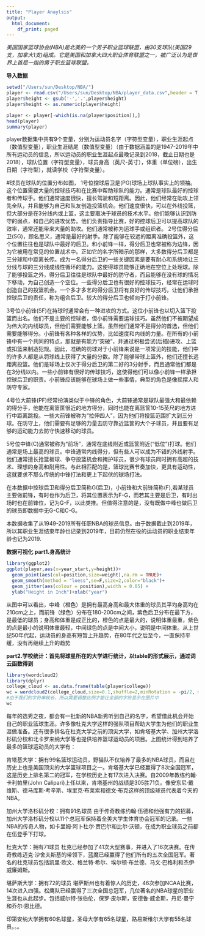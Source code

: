 ```yaml
---
title: "Player Anaylsis"
output:
  html_document:
    df_print: paged
---
```

*美国国家篮球协会(NBA)是北美的一个男子职业篮球联盟，由30支球队(美国29支，加拿大1支)组成。它是美国和加拿大四大职业体育联盟之一，被广泛认为是世界上首屈一指的男子职业篮球联盟。*

**导入数据**
```r
setwd("/Users/sun/Desktop/NBA/")
player <- read.csv("/Users/sun/Desktop/NBA/player_data.csv",header = T,na.strings = "")#用na.strings=""来将数据中的空缺值变成NA,方便之后的处理
player$height <- gsub('-','.',player$height)
player$height <- as.numeric(player$height)

player <- player[-which(is.na(player$position)),]
head(player)
summary(player)
```
player数据集中共有9个变量，分别为运动员名字（字符型变量），职业生涯起点（数值型变量），职业生涯结尾（数值型变量）（由于数据涵盖的是1947-2019年中所有运动员的信息，所以运动员的职业生涯起点最晚记录到2018，截止日期也是2018），球队位置（字符型变量），球员身高（英尺-英寸），体重（单位磅），出生日期（字符型），就读学校（字符型变量）。


#球员在球队的位置分布如图，
1号位控球后卫是(PG)球场上球队事实上的领袖。这个位置需要大量的控球技巧和在比赛中帮助球队的能力。通常是球队最好的控球者和传球手。他们通常速度很快，擅长驾驶和短距离。因此，他们经常在助攻上领先全队，并且能够为自己和队友创造投篮机会。他们速度很快，可以在外线投篮，但大部分是在3分线内或上篮，这主要取决于球员的技术水平。他们能够认识到防守的弱点，和自己的进攻优势。他们负责指导比赛，好的控球后卫可以提高球队的效率，通常还能带来大量的助攻。他们通常被称为运球手或组织者。
2号位得分后卫(SG)，顾名思义，通常是最好的射手。除了能够在较远的距离准确投篮外，这个位置往往也是球队中最好的后卫。和小前锋一样，得分后卫也常被称为边锋，因为它被用在常见的位置战术中。正如它的名字所暗示的那样，大多数得分后卫都是三分球和中距离长传。成为一名得分后卫的一些关键因素是要有耐心和系统地让三分线与球的三分线成线性循环的能力。这使得球员能够正确地在空位上处理球。除了能够投篮之外，得分后卫往往是球队中最好的防守者，而且能够在没有球的情况下移动，为自己创造一个空位。一些得分后卫也有很好的控球技巧，经常在运球时创造自己的投篮机会。一个多才多艺的得分后卫将有良好的传球技巧，让他们承担控球后卫的责任，称为组合后卫。较大的得分后卫也倾向于打小前锋。

3号位小前锋(SF)在持球时通常会有一种进攻的方式。这位小前锋也以切入篮下投篮而出名。他们不是主要的控球者，但小前锋需要运球技巧。虽然他们不被期望成为伟大的内线球员，但他们需要能够上篮。虽然他们通常不是得分的首选，但他们需要能够得分。小前锋有各种各样的优势，比如速度和内线的力量。在所有的小前锋中有一个共同的特点，那就是有能力“突破”，并通过积极尝试(后插)进攻、上篮或扣篮来制造犯规。因此，准确的罚球对于小前锋来说是一项常见的技能，他们中的许多人都是从罚球线上获得了大量的分数。除了能够带球上篮外，他们还擅长远距离投篮。他们是球场上仅次于得分后卫的第二好的3分射手，而且通常他们都是在3分线以内。一些小前锋有很好的传球技巧，这使得他们可以像小前锋一样承担控球后卫的职责。小前锋应该能够在球场上做一些事情，典型的角色是像摇摆人和防守专家。

4号位大前锋(PF)经常扮演类似于中锋的角色，大前锋通常是球队最强大和最依赖的得分手，他能在离篮筐很近的地方得分，同时也能在离篮筐10-15英尺的地方进行中距离跳投。一些大前锋被称为“拉伸四人”，因为他们将投篮范围扩大到三分球。在防守上，他们需要有足够的力量去防守靠近篮筐的大个子球员，并且要有足够的运动能力去防守快速移动的球员。

5号位中锋(C)通常被称为“前场”，通常在底线附近或篮筐附近(“低位”)打球。他们通常是场上最高的球员。中锋通常内线得分，但有些人可以成为不错的外线射手。他们通常擅长抢篮板球、争夺投篮机会和掩护球员，很少有球员同时拥有高超的技术、理想的身高和耐用性。与此相匹配的是，篮球比赛节奏加快，更具有运动性，这就要求不那么传统的中锋打法和更上下起伏的球场打法。

在本数据中控球后卫和得分后卫简称G(后卫)，小前锋和大前锋简称(F),若某球员主要做前锋，有时也作为后卫，将其位置表示为F-G，而若其主要是后卫，有时出场时也在前锋位，记为G-F，以此类推。但值得注意的是，没有既做中峰也做后卫的球员即数据中无G-C和C-G。

本数据收集了从1949-2019所有任职NBA的球员信息。由于数据截止到2019年，所以其职业生涯结束年龄也记录到2019年，目前仍然在役的运动员的职业结束年龄也记为2019.








**数据可视化**
**part1.身高统计**

```r
library(ggplot2)
ggplot(player,aes(x=year_start,y=height))+
  geom_point(aes(col=position,size=weight),na.rm = TRUE)+
  geom_smooth(method = "loess",se=F,size=2,color="black")+
  geom_jitter(aes(colour = position),width = 0.05) +
  ylab("Height in Inch")+xlab("year")
```
从图中可以看出，中峰（橙色）是拥有最高身高和最大体重的球员其平均身高均在210cm之上，而前锋（绿色）分布在180-200cm之间，紫色后卫分布在最下方，是最低的球员；身高和体重是成正比的，橙色的点是最大的，说明体重最重，紫色的点是最小的说明体重最轻，中间绿色的点是中间大小，说明是中间体重。从上世纪50年代起，运动员的身高有短暂上升趋势，在80年代之后至今，一直保持平缓，没有再继续上升的趋势







**part2.学校统计：首先将球星所在的大学进行统计，以table的形式展示，通过词云函数得到**

```r
library(wordcloud2)
library(dplyr)
college_cloud <- as.data.frame(table(player$college))
wc = wordcloud2(college_cloud,size=0.1,shuffle=2,minRotation = -pi/2, maxRotation = -pi/2,rotateRatio = 0.4)
#由于我们的字符串较长，所以需要调整比例才能让全部的字符显示在图片中
wc
```
每年的选秀之夜，都会有一批新的NBA新秀听到自己的名字，希望借此机会开始自己的职业篮球生涯。许多像杜克大学这样的强队项目帮助大学生为他们的职业生涯做准备。还有很多排名在杜克大学之前的顶尖大学，如肯塔基大学、加州大学洛杉矶分校和北卡罗来纳大学等也提供培养篮球运动员的项目。上图统计得到培养了最多的篮球运动员的大学有：

肯塔基大学：拥有99名篮球运动员，野猫队不仅培养了最多的NBA球员，而且在历史上也是美国顶尖的大学篮球项目之一。肯塔基大学已经赢得了8次全国冠军，这是历史上排名第二的冠军，在学校历史上有17次进入决赛。自2009年教练约翰·卡利帕里(John Calipari)上任以来，肯塔基州的战绩是305胜71负。像安东尼·戴维斯、德马库斯·考辛斯、埃里克·布莱索和德文·布克这样的顶级球员代表着今天的NBA。

加州大学洛杉矶分校：拥有91名球员
由于传奇教练约翰·伍德和他强有力的招募，加州大学洛杉矶分校以11个总冠军保持着全美大学生体育协会冠军的记录。一些NBA的传奇人物，如卡里姆·阿卜杜尔·贾巴尔和比尔·沃顿，在成为职业球员之前都在伍登手下打球。

杜克大学：拥有71球员
杜克已经参加了41次大型赛事，并进入了16次决赛。在传奇教练迈克·沙舍夫斯基的带领下，蓝魔已经赢得了他们所有的五次全国冠军。著名的杜克球员包括凯里·欧文、格兰特·希尔、埃尔顿·布兰德、马文·巴格利和杰伊·威廉姆斯。

堪萨斯大学：拥有72的球员
堪萨斯州也有着惊人的历史，46次参加NCAA比赛，14次进入四强。松鹰队已经赢得了三次全国总冠军，几位著名的NBA球星的职业生涯也从此起步。包括威尔特·张伯伦，保罗·皮尔斯，安德鲁·威金斯，丹尼·曼宁和乔尔·恩比德。

印第安纳大学拥有60名球星，圣母大学有65名球星，路易斯维尔大学有55名球员。。。





